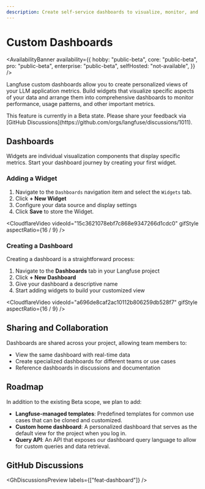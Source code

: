 ```yaml
---
description: Create self-service dashboards to visualize, monitor, and share insights from your LLM application data.
---
```


# Custom Dashboards

<AvailabilityBanner
  availability={{
    hobby: "public-beta",
    core: "public-beta",
    pro: "public-beta",
    enterprise: "public-beta",
    selfHosted: "not-available",
  }}
/>

Langfuse custom dashboards allow you to create personalized views of your LLM application metrics.
Build widgets that visualize specific aspects of your data and arrange them into comprehensive dashboards
to monitor performance, usage patterns, and other important metrics.

<Callout type="info">
  This feature is currently in a Beta state.
  Please share your feedback via [GitHub Discussions](https://github.com/orgs/langfuse/discussions/1011).
</Callout>

## Dashboards

Widgets are individual visualization components that display specific metrics.
Start your dashboard journey by creating your first widget.

### Adding a Widget

1. Navigate to the `Dashboards` navigation item and select the `Widgets` tab.
2. Click **+ New Widget**
3. Configure your data source and display settings
4. Click **Save** to store the Widget.

<CloudflareVideo
  videoId="15c3621078ebf7c868e9347266d1cdc0"
  gifStyle
  aspectRatio={16 / 9}
/>

### Creating a Dashboard

Creating a dashboard is a straightforward process:

1. Navigate to the **Dashboards** tab in your Langfuse project
2. Click **+ New Dashboard**
3. Give your dashboard a descriptive name
4. Start adding widgets to build your customized view

<CloudflareVideo
  videoId="a696de8caf2ac10112b806259db528f7"
  gifStyle
  aspectRatio={16 / 9}
/>

## Sharing and Collaboration

Dashboards are shared across your project, allowing team members to:

- View the same dashboard with real-time data
- Create specialized dashboards for different teams or use cases
- Reference dashboards in discussions and documentation

## Roadmap

In addition to the existing Beta scope, we plan to add:

- **Langfuse-managed templates**: Predefined templates for common use cases that can be cloned and customized.
- **Custom home dashboard**: A personalized dashboard that serves as the default view for the project when you log in.
- **Query API**: An API that exposes our dashboard query language to allow for custom queries and data retrieval.

## GitHub Discussions


<GhDiscussionsPreview labels={["feat-dashboard"]} />
